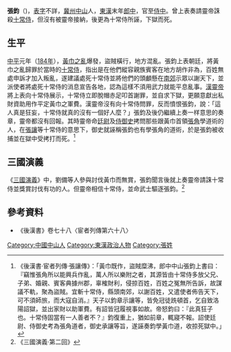 '''張鈞'''（{{bd|？||184年|catIdx=Z}})，[[表字|表字]]不詳，[[冀州|冀州]][[中山郡|中山]]人，[[東漢|東漢]]末年[[郎中|郎中]]，官至[[侍中|侍中]]。曾上表奏請靈帝誅殺[[十常侍|十常侍]]，但沒有被靈帝接納，後更為十常侍所誣，下獄而死。

==生平==
[[中平|中平]]元年（[[184年|184年]]），[[黃巾之亂|黃巾之亂]]爆發，盜賊橫行，地方混亂。張鈞上表朝廷，將黃巾之亂歸罪於當時的[[十常侍|十常侍]]，指出是在他們縱容親族賓客在地方胡作非為，百姓無處申訴才加入叛亂，遂建議處死十常侍並將他們的頭顱懸在[[南郊|南郊]]示眾以謝天下，並派使者將處死十常侍的消息宣告各地，認為這樣不須用武力就能平息亂事。[[漢靈帝|漢靈帝]]將上表向十常侍展示，十常侍立即脫帽赤足叩首謝罪，並自求下獄，更願意獻出私財資助用作平定黃巾之軍費。漢靈帝沒有向十常侍問罪，反而憤恨張鈞，說：「這人真是狂妄，十常侍就真的沒有一個好人麼？」張鈞及後仍繼續上奏一样意思的奏章，靈帝都沒有回報。其時靈帝命[[廷尉|廷尉]]及[[侍御史|侍御史]]拷問那些跟黃巾首領[[張角|張角]]學道術的人，在[[張讓|張讓]]等十常侍的意思下，御史就誣稱張鈞也有學張角的道術，於是張鈞被收捕並在獄中受拷打而死。<REF>《後漢書·宦者列傳·張讓傳》：「黃巾既作，盜賊糜沸，郎中中山張鈞上書曰：『竊惟張角所以能興兵作亂，萬人所以樂附之者，其源皆由十常侍多放父兄、子弟、婚親、賓客典據州郡，辜榷財利，侵掠百姓，百姓之冤無所告訴，故謀議不軌，聚為盜賊。宜斬十常侍，縣頭南郊，以謝百姓，又遣使者佈告天下，可不須師旅，而大寇自消。』天子以鈞章示讓等，皆免冠徒跣頓首，乞自致洛陽詔獄，並出家財以助軍費。有詔皆冠履視事如故。帝怒鈞曰：『此真狂子也。十常侍固當有一人善者不？』鈞復重上，猶如前章，輒寢不報。詔使廷尉、侍御史考為張角道者，御史承讓等旨，遂誣奏鈞學黃巾道，收掠死獄中。」</REF>

==三國演義==
《[[三國演義|三國演義]]》中，劉備等人參與討伐黃巾而無賞，張鈞聞言後就上奏靈帝請誅十常侍並獎賞討伐有功的人。但靈帝相信十常侍，並命武士驅逐張鈞。<ref>《三國演義·第二回》</ref>

==參考資料==
* 《後漢書》卷七十八〈宦者列傳第六十八〉
{{reflist}}

[[Category:中國中山人|Category:中國中山人]]
[[Category:東漢政治人物|Category:東漢政治人物]]
[[Category:張姓|Category:張姓]]